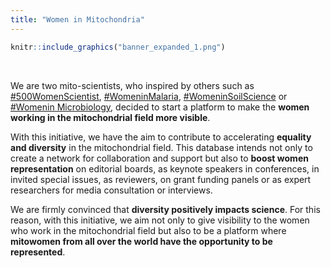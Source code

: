 ```yaml
---
title: "Women in Mitochondria"
---
```


```r
knitr::include_graphics("banner_expanded_1.png")
```

<br>

We are two mito-scientists, who inspired by others such as [#500WomenScientist](https://500womenscientists.org/), [#WomeninMalaria](https://womeninmalaria.weebly.com/), [#WomeninSoilScience](https://franciskadevries.wordpress.com/women-in-soil-science/) or [#Womenin Microbiology](https://microbiomedigest.com/sample-page/women-in-microbiology-for-keynote-lectures/), decided to start a platform to make the **women working in the mitochondrial field more visible**. 

With this initiative, we have the aim to contribute to accelerating **equality and diversity** in the mitochondrial field. This database intends not only to create a network for collaboration and support but also to **boost women representation** on editorial boards, as keynote speakers in conferences, in invited special issues, as reviewers, on grant funding panels or as expert researchers for media consultation or interviews.

We are firmly convinced that **diversity positively impacts science**. For this reason, with this initiative, we aim not only to give visibility to the women who work in the mitochondrial field but also to be a platform where **mitowomen from all over the world have the opportunity to be represented**.
